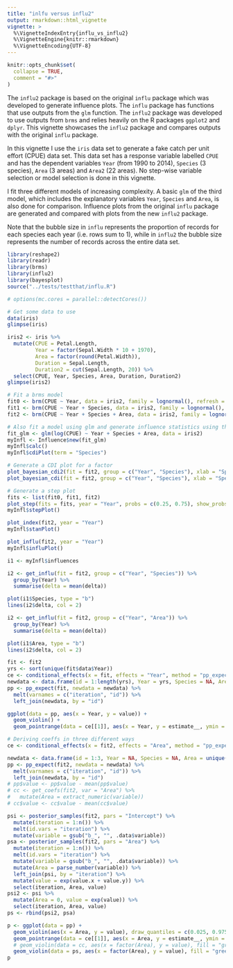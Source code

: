 ```yaml
---
title: "inlfu versus influ2"
output: rmarkdown::html_vignette
vignette: >
  %\VignetteIndexEntry{influ_vs_influ2}
  %\VignetteEngine{knitr::rmarkdown}
  %\VignetteEncoding{UTF-8}
---
```


```r
knitr::opts_chunk$set(
  collapse = TRUE,
  comment = "#>"
)
```

The `influ2` package is based on the original `influ` package which was developed to generate influence plots. The `influ` package has functions that use outputs from the `glm` function. The `influ2` package was developed to use outputs from `brms` and relies heavily on the R packages `ggplot2` and `dplyr`. This vignette showcases the `influ2` package and compares outputs with the original `influ` package.

In this vignette I use the `iris` data set to generate a fake catch per unit effort (CPUE) data set. This data set has a response variable labelled `CPUE` and has the dependent variables `Year` (from 1990 to 2014), `Species` (3 species), `Area` (3 areas) and `Area2` (22 areas). No step-wise variable selection or model selection is done in this vignette.

I fit three different models of increasing complexity. A basic `glm` of the third model, which includes the explanatory variables `Year`, `Species` and `Area`, is also done for comparison. Influence plots from the original `influ` package are generated and compared with plots from the new `influ2` package.

Note that the bubble size in `influ` represents the proportion of records for each species each year (i.e. rows sum to 1), while in `influ2` the bubble size represents the number of records across the entire data set.

```r
library(reshape2)
library(readr)
library(brms)
library(influ2)
library(bayesplot)
source("../tests/testthat/influ.R")

# options(mc.cores = parallel::detectCores())

# Get some data to use
data(iris)
glimpse(iris)

iris2 <- iris %>% 
  mutate(CPUE = Petal.Length, 
         Year = factor(Sepal.Width * 10 + 1970), 
         Area = factor(round(Petal.Width)), 
         Duration = Sepal.Length,
         Duration2 = cut(Sepal.Length, 20)) %>%
  select(CPUE, Year, Species, Area, Duration, Duration2)
glimpse(iris2)
```

```r
# Fit a brms model
fit0 <- brm(CPUE ~ Year, data = iris2, family = lognormal(), refresh = 0)
fit1 <- brm(CPUE ~ Year + Species, data = iris2, family = lognormal(), refresh = 0)
fit2 <- brm(CPUE ~ Year + Species + Area, data = iris2, family = lognormal(), refresh = 0)

# Also fit a model using glm and generate influence statistics using the original influ package
fit_glm <- glm(log(CPUE) ~ Year + Species + Area, data = iris2)
myInfl <- Influence$new(fit_glm)
myInfl$calc()
myInfl$cdiPlot(term = "Species")
```

```r
# Generate a CDI plot for a factor
plot_bayesian_cdi2(fit = fit2, group = c("Year", "Species"), xlab = "Species")
plot_bayesian_cdi(fit = fit2, group = c("Year", "Species"), xlab = "Species")
```

```r
# Generate a step plot
fits <- list(fit0, fit1, fit2)
plot_step(fits = fits, year = "Year", probs = c(0.25, 0.75), show_probs = TRUE)
myInfl$stepPlot()
```

```r
plot_index(fit2, year = "Year")
myInfl$stanPlot()
```

```r
plot_influ(fit2, year = "Year")
myInfl$influPlot()

i1 <- myInfl$influences

i2 <- get_influ(fit = fit2, group = c("Year", "Species")) %>%
  group_by(Year) %>%
  summarise(delta = mean(delta))

plot(i1$Species, type = "b")
lines(i2$delta, col = 2)

i2 <- get_influ(fit = fit2, group = c("Year", "Area")) %>%
  group_by(Year) %>%
  summarise(delta = mean(delta))

plot(i1$Area, type = "b")
lines(i2$delta, col = 2)
```

```r
fit <- fit2
yrs <- sort(unique(fit$data$Year))
ce <- conditional_effects(x = fit, effects = "Year", method = "pp_expect")
newdata <- data.frame(id = 1:length(yrs), Year = yrs, Species = NA, Area = NA)
pp <- pp_expect(fit, newdata = newdata) %>%
  melt(varnames = c("iteration", "id")) %>%
  left_join(newdata, by = "id")

ggplot(data = pp, aes(x = Year, y = value)) +
  geom_violin() +
  geom_pointrange(data = ce[[1]], aes(x = Year, y = estimate__, ymin = lower__, ymax = upper__), colour = "red", alpha = 0.5)
```

```r
# Deriving coeffs in three different ways
ce <- conditional_effects(x = fit2, effects = "Area", method = "pp_expect")

newdata <- data.frame(id = 1:3, Year = NA, Species = NA, Area = unique(fit2$data$Area))
pp <- pp_expect(fit2, newdata = newdata) %>%
  melt(varnames = c("iteration", "id")) %>%
  left_join(newdata, by = "id")
# pp$value <- pp$value - mean(pp$value)
# cc <- get_coefs(fit2, var = "Area") %>%
#   mutate(Area = extract_numeric(variable))
# cc$value <- cc$value - mean(cc$value)

psi <- posterior_samples(fit2, pars = "Intercept") %>%
  mutate(iteration = 1:n()) %>%
  melt(id.vars = "iteration") %>%
  mutate(variable = gsub("b_", "", .data$variable)) 
psa <- posterior_samples(fit2, pars = "Area") %>%
  mutate(iteration = 1:n()) %>%
  melt(id.vars = "iteration") %>%
  mutate(variable = gsub("b_", "", .data$variable)) %>%
  mutate(Area = parse_number(variable)) %>%
  left_join(psi, by = "iteration") %>%
  mutate(value = exp(value.x + value.y)) %>%
  select(iteration, Area, value)
psi2 <- psi %>%
  mutate(Area = 0, value = exp(value)) %>%
  select(iteration, Area, value)
ps <- rbind(psi2, psa)

p <- ggplot(data = pp) +
  geom_violin(aes(x = Area, y = value), draw_quantiles = c(0.025, 0.975)) +
  geom_pointrange(data = ce[[1]], aes(x = Area, y = estimate__, ymin = lower__, ymax = upper__), colour = "red", alpha = 0.5) +
  # geom_violin(data = cc, aes(x = factor(Area), y = value), fill = "green", alpha = 0.5)
  geom_violin(data = ps, aes(x = factor(Area), y = value), fill = "green", alpha = 0.5)
p
```
